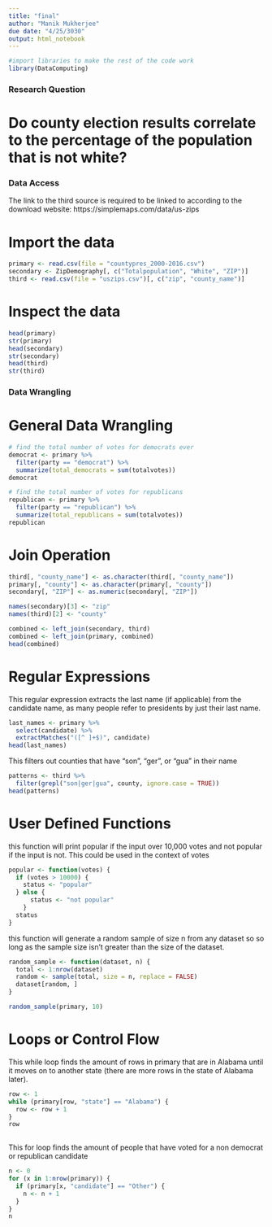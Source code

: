 ```yaml
---
title: "final"
author: "Manik Mukherjee"
due date: "4/25/3030"
output: html_notebook
---
```


```r
#import libraries to make the rest of the code work
library(DataComputing)
```

### Research Question

# Do county election results correlate to the percentage of the population that is not white?

### Data Access

The link to the third source is required to be linked to according to the download website: https://simplemaps.com/data/us-zips

# Import the data
```r
primary <- read.csv(file = "countypres_2000-2016.csv")
secondary <- ZipDemography[, c("Totalpopulation", "White", "ZIP")]
third <- read.csv(file = "uszips.csv")[, c("zip", "county_name")]
```

# Inspect the data
```r
head(primary)
str(primary)
head(secondary)
str(secondary)
head(third)
str(third)
```


### Data Wrangling

# General Data Wrangling

```r
# find the total number of votes for democrats ever
democrat <- primary %>%
  filter(party == "democrat") %>%
  summarize(total_democrats = sum(totalvotes))
democrat

# find the total number of votes for republicans
republican <- primary %>%
  filter(party == "republican") %>%
  summarize(total_republicans = sum(totalvotes))
republican
```

# Join Operation

```r
third[, "county_name"] <- as.character(third[, "county_name"])
primary[, "county"] <- as.character(primary[, "county"])
secondary[, "ZIP"] <- as.numeric(secondary[, "ZIP"])

names(secondary)[3] <- "zip"
names(third)[2] <- "county"
```


```r
combined <- left_join(secondary, third)
combined <- left_join(primary, combined)
head(combined)
```

# Regular Expressions

This regular expression extracts the last name (if applicable) from the candidate name, as many people refer to presidents by just their last name.

```r
last_names <- primary %>%
  select(candidate) %>%
  extractMatches("([^ ]+$)", candidate)
head(last_names)
```

This filters out counties that have "son", "ger", or "gua" in their name

```r
patterns <- third %>%
  filter(grepl("son|ger|gua", county, ignore.case = TRUE))
head(patterns)
```

# User Defined Functions

this function will print popular if the input over 10,000 votes and not popular if the input is not.  This could be used in the context of votes

```r
popular <- function(votes) {
  if (votes > 10000) {
    status <- "popular"
  } else {
      status <- "not popular"
    }
  status
}
```

this function will generate a random sample of size n from any dataset so so long as the sample size isn't greater than the size of the dataset.

```r
random_sample <- function(dataset, n) {
  total <- 1:nrow(dataset)
  random <- sample(total, size = n, replace = FALSE)
  dataset[random, ]
}

random_sample(primary, 10)
``` 

# Loops or Control Flow

This while loop finds the amount of rows in primary that are in Alabama until it moves on to another state (there are more rows in the state of Alabama later). 

```r
row <- 1
while (primary[row, "state"] == "Alabama") {
  row <- row + 1
}
row
  
``` 

This for loop finds the amount of people that have voted for a non democrat or republican candidate

```r
n <- 0
for (x in 1:nrow(primary)) {
  if (primary[x, "candidate"] == "Other") {
    n <- n + 1
  }
}
n
``` 
